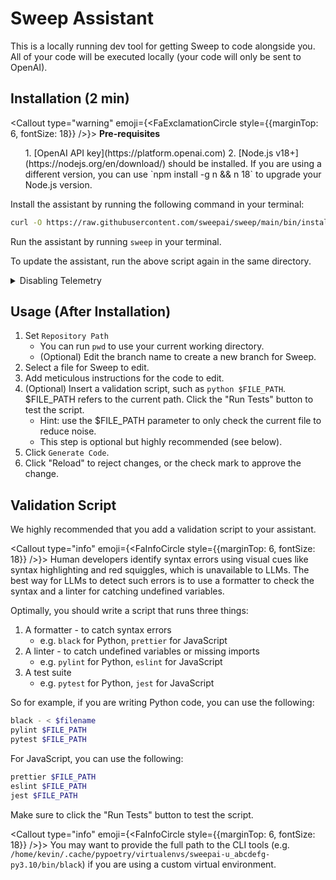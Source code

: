 
# Sweep Assistant

This is a locally running dev tool for getting Sweep to code alongside you. All of your code will be executed locally (your code will only be sent to OpenAI).

## Installation (2 min)

<Callout type="warning" emoji={<FaExclamationCircle style={{marginTop: 6, fontSize: 18}} />}>
**Pre-requisites**
<ol style={{marginTop: 5}}>
1. [OpenAI API key](https://platform.openai.com)
2. [Node.js v18+](https://nodejs.org/en/download/) should be installed. If you are using a different version, you can use `npm install -g n && n 18`
 to upgrade your Node.js version.
</ol>
</Callout>

Install the assistant by running the following command in your terminal:

```sh filename="terminal"
curl -O https://raw.githubusercontent.com/sweepai/sweep/main/bin/install_assistant.sh && $(basename $SHELL) install_assistant.sh
```

Run the assistant by running `sweep` in your terminal.

To update the assistant, run the above script again in the same directory.

<details>
<summary>Disabling Telemetry</summary>
We collect telemetry to improve the assistant, including what types of tasks you're asking Sweep to handle.

To disable telemetry, add `NEXT_PUBLIC_NO_TELEMETRY=true` to your `.env` in your Sweep Assistant directory.

You can find where the Sweep directory is cloned by running `which sweep`. For example, if `which sweep` yields `sweep: aliased to npm start --prefix /home/bob/sweep/platform`, then you would run:

```sh filename="terminal"
cd /home/bob/sweep
echo "NEXT_PUBLIC_NO_TELEMETRY=true" >> platform/.env
```
</details>

## Usage (After Installation)

1. Set `Repository Path`
    - You can run `pwd` to use your current working directory.
    - (Optional) Edit the branch name to create a new branch for Sweep.
2. Select a file for Sweep to edit.
3. Add meticulous instructions for the code to edit.
4. (Optional) Insert a validation script, such as `python $FILE_PATH`. $FILE_PATH refers to the current path. Click the "Run Tests" button to test the script.
    - Hint: use the $FILE_PATH parameter to only check the current file to reduce noise.
    - This step is optional but highly recommended (see below).
5. Click `Generate Code`.
6. Click "Reload" to reject changes, or the check mark to approve the change.

## Validation Script

We highly recommended that you add a validation script to your assistant.

<Callout type="info" emoji={<FaInfoCircle style={{marginTop: 6, fontSize: 18}} />}>
    Human developers identify syntax errors using visual cues like syntax highlighting and red squiggles, which is unavailable to LLMs. The best way for LLMs to detect such errors is to use a formatter to check the syntax and a linter for catching undefined variables.
</Callout>

Optimally, you should write a script that runs three things:
1. A formatter - to catch syntax errors
    - e.g. `black` for Python, `prettier` for JavaScript
2. A linter - to catch undefined variables or missing imports
    - e.g. `pylint` for Python, `eslint` for JavaScript
3. A test suite
    - e.g. `pytest` for Python, `jest` for JavaScript

So for example, if you are writing Python code, you can use the following:

```sh filename="Validation Script"
black - < $filename
pylint $FILE_PATH
pytest $FILE_PATH
```

For JavaScript, you can use the following:
```sh filename="Validation Script"
prettier $FILE_PATH
eslint $FILE_PATH
jest $FILE_PATH
```

Make sure to click the "Run Tests" button to test the script.

<Callout type="info" emoji={<FaInfoCircle style={{marginTop: 6, fontSize: 18}} />}>
  You may want to provide the full path to the CLI tools (e.g. `/home/kevin/.cache/pypoetry/virtualenvs/sweepai-u_abcdefg-py3.10/bin/black`) if you are using a custom virtual environment.
</Callout>
